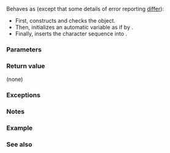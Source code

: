 {{cpp/title|vprint_nonunicode{{small|(std::ostream)}}}}
{{cpp/io/basic_ostream/navbar}}
{{dcl begin}}
{{dcl header|ostream}}
{{dcl|since=c++23|1=
void vprint_nonunicode( std::ostream&amp; os, std::string_view fmt, std::format_args args );
}}
{{dcl end}}

Behaves as {{named req|FormattedOutputFunction}} (except that some details of error reporting [[#Exceptions|differ]]):
* First, constructs and checks the {{rlp|sentry}} object.
* Then, initializes an automatic variable as if by {{c|1=std::string out = std::vformat(os.getloc(), fmt, args);}}.
* Finally, inserts the character sequence {{tt|[out.begin(), out.end())}} into {{c|os}}.

===Parameters===
{{par begin}}
{{par|os|output stream to insert data into}}
{{par|fmt|{{include|cpp/utility/format/format string}}}}
{{par|args|arguments to be formatted}}
{{par end}}

===Return value===
(none)

===Exceptions===
{{std print ostream exceptions}}

===Notes===
{{ftm begin|std=1|value=1|comment=1}}
{{ftm|std=C++23|value=202207L|__cpp_lib_print|Formatted output}}
{{ftm|std=C++23|value=202207L|__cpp_lib_format|Exposing {{lc|std::basic_format_string}}}}
{{ftm end}}

===Example===
{{example
|code=
|output=
}}

===See also===
{{dsc begin}}
{{dsc inc|cpp/io/basic_ostream/dsc vprint_unicode}}
{{dsc inc|cpp/io/basic_ostream/dsc print}}
{{dsc inc|cpp/io/basic_ostream/dsc operator ltlt2}}
{{dsc inc|cpp/io/dsc vprint_nonunicode}}
{{dsc inc|cpp/utility/format/dsc format}}
{{dsc end}}

{{langlinks|de|es|fr|ja|ru|zh}}